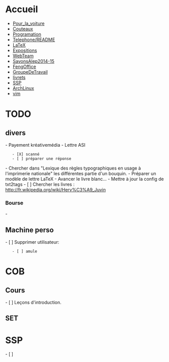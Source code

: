 = Accueil =
* [[Pour_la_voiture]]
* [[Couteaux]]
* [[Programation]]
* [[Telephone/README]]
* [[LaTeX]]
* [[Expositions]]
* [[WebTeam]]
* [[SavonsAlep2014-15]]
* [[FengOffice]]
* [[GroupeDeTravail]]
* [[livrets]]
* [[SSP]]
* [[ArchLinux]]
* [[vim]]


= TODO =
== divers ==
- Payement kréativemédia
- Lettre ASI
	- [X] scanné
	- [ ] préparer une réponse
- Chercher dans "Lexique des règles typographiques en usage à l'imprimerie nationale" les différentes partie d'un bouquin.
- Préparer un modèle de lettre LaTeX
- Avancer le livre blanc...
- Mettre à jour la config de txt2tags
- [ ] Chercher les livres : http://fr.wikipedia.org/wiki/Herv%C3%A9_Juvin

=== Bourse ===
- 

== Machine perso ==
- [ ] Supprimer utilisateur:
	- [ ] amule

= COB =
== Cours ==
- [ ] Leçons d'introduction.

== SET ==

= SSP =
- [ ] 
